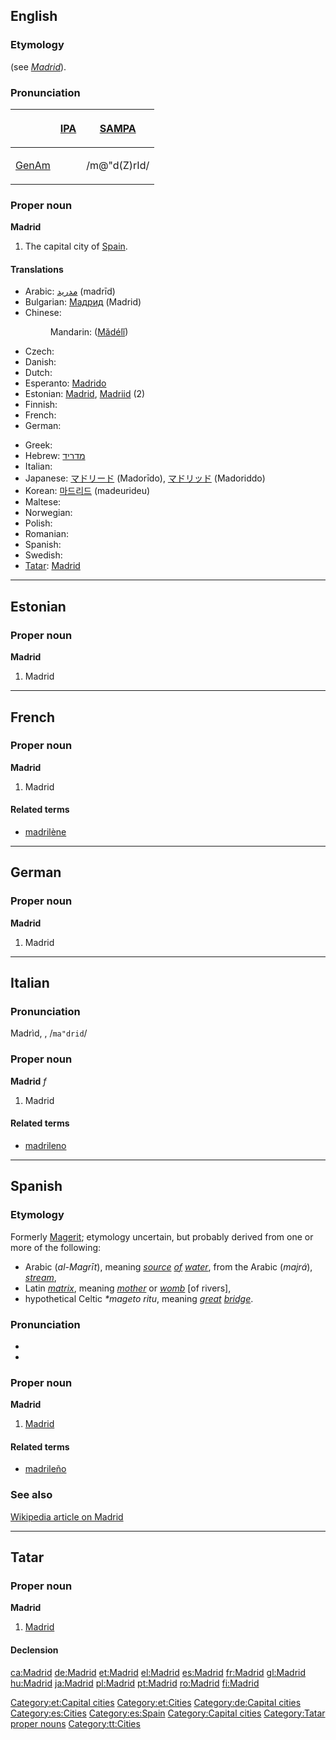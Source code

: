 {{wikipedia}}
==English==

===Etymology===
{{Sp.}} (see ''[[Madrid#Spanish|Madrid]]'').

===Pronunciation===
{| border=1 cellpadding=5
! !! [[w:IPA|IPA]] !! [[w:SAMPA|SAMPA]]
|-
! [[GenAm]]
| {{IPAchar|/məˈd(ʒ)rɪd/}} || /m@"d(Z)rId/
|}

===Proper noun===
'''Madrid'''

# The capital city of [[Spain]].

====Translations====
{{trans-top|capital of Spain}}
* Arabic: [[مدريد]] (madrīd)
* Bulgarian: [[Мадрид]] (Madrid)
* Chinese:
*: Mandarin: {{zh-ts|馬德里|马德里}} ([[Mǎdélǐ]])
* Czech: {{t-|cs|Madrid}}
* Danish: {{t-|da|Madrid}}
* Dutch: {{t-|nl|Madrid|n}}
* Esperanto: [[Madrido]]
* Estonian: [[#Estonian|Madrid]], [[Madriid]] (2)
* Finnish: {{t+|fi|Madrid}}
* French: {{t+|fr|Madrid|m}}
* German: {{t+|de|Madrid|n}}
{{trans-mid}}
* Greek: {{t+|el|Μαδρίτη|f|tr=Madhriti|sc=Grek}}
* Hebrew: [[מדריד]]
* Italian: {{t-|it|Madrid|f}}
* Japanese: [[マドリード]] (Madorīdo), [[マドリッド]] (Madoriddo)
* Korean: [[마드리드]] (madeurideu)
* Maltese: {{t-|mt|Madrid|xs=Maltese}}
* Norwegian: {{t-|no|Madrid}}
* Polish: {{t+|pl|Madryt|m}}
* Romanian: {{t+|ro|Madrid}}
* Spanish: {{t+|es|Madrid}}
* Swedish: {{t-|sv|Madrid}}
* [[Tatar]]: [[Madrid#Tatar|Madrid]]
{{trans-bottom}}

----

==Estonian==

===Proper noun===
'''Madrid'''

# Madrid

[[Category:et:Capital cities]]
[[Category:et:Cities]]

----

==French==

===Proper noun===
'''Madrid'''

# Madrid

====Related terms====
* [[madrilène]]

----

==German==

===Proper noun===
'''Madrid'''

# Madrid

[[Category:de:Capital cities]]

----

==Italian==

===Pronunciation===
Madrìd, {{IPAchar|/maˈdrid/}}, /<tt>ma"drid</tt>/

===Proper noun===
'''Madrid''' ''f''

# Madrid

====Related terms====
* [[madrileno]]

----

==Spanish==

===Etymology===
Formerly [[Magerit]]; etymology uncertain, but probably derived from one or more of the following:
* Arabic ''{{Arab|[[المجريط]]}}'' (''al-Magrīt''), meaning ''[[source]] [[of]] [[water]]'', from the Arabic {{Arab|[[مجرى]]}} (''majrá''), ''[[stream]]'',
* Latin ''[[matrix]]'', meaning ''[[mother]]'' or ''[[womb]]'' [of rivers],
* hypothetical Celtic ''*mageto ritu'', meaning ''[[great]] [[bridge]]''. <!-- ??? -->

===Pronunciation===
* {{IPA|/maˈð̞ɾið̞/}}
* {{SAMPA|/ma"D4iD/}}

===Proper noun===
'''Madrid'''

# [[Madrid#English|Madrid]]

====Related terms====
* [[madrileño]]

===See also===
[[w:Madrid|Wikipedia article on Madrid]]

[[Category:es:Cities]]
[[Category:es:Spain]]

----

==Tatar==

===Proper noun===
'''Madrid''' [http://www2.azatliq.org/analysis/analysis/tb/2003/10/B26F239D-E59E-4CE2-85C4-43117B36D7E0.asp ]

# [[Madrid#English|Madrid]]

====Declension====
{{tt-latin-noun|nıñ|ga|nı|da|dan}}

[[Category:Capital cities]]
[[Category:Tatar proper nouns]]
[[Category:tt:Cities]]

[[ca:Madrid]]
[[de:Madrid]]
[[et:Madrid]]
[[el:Madrid]]
[[es:Madrid]]
[[fr:Madrid]]
[[gl:Madrid]]
[[hu:Madrid]]
[[ja:Madrid]]
[[pl:Madrid]]
[[pt:Madrid]]
[[ro:Madrid]]
[[fi:Madrid]]
